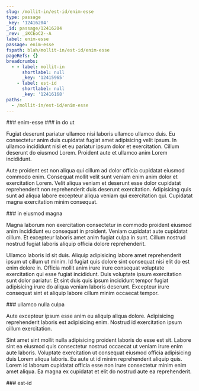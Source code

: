 ```yaml
---
slug: /mollit-in/est-id/enim-esse
type: passage
_key: '12416204'
_id: passage/12416204
_rev: _iKCEoC2--A
label: enim-esse
passage: enim-esse
fspath: blah/mollit-in/est-id/enim-esse
pageRefs: {}
breadcrumbs:
  - - label: mollit-in
      shortlabel: null
      _key: '12415965'
    - label: est-id
      shortlabel: null
      _key: '12416168'
paths:
  - /mollit-in/est-id/enim-esse
---
```


<NuggetArea>
<Passage slug="/mollit-in/est-id/enim-esse" type="passage" _key="12416204" _id="passage/12416204" _rev="_iKCEoC2--A" label="enim-esse" passage="enim-esse" fspath="blah/mollit-in/est-id/enim-esse" paths="/mollit-in/est-id/enim-esse">
<NuggetBody>
### enim-esse

</NuggetBody>
<Breadcrumbs>
<Crumbs>
<Crumb _key="12415965" label="mollit-in" /><Crumb _key="12416168" label="est-id" />
</Crumbs>
</Breadcrumbs>
</Passage>

<NuggetsInbound>
</NuggetsInbound>
<NuggetsOutbound>
<Nugget direction="outbound" type="nugget" _key="6929ab02-2556-4c2e-9934-36b4a314ecfe" _id="nugget/6929ab02-2556-4c2e-9934-36b4a314ecfe" _rev="_iKCEoC2--_" fspath="blah/mollit-in/est-id/enim-esse/in-do-ut.md" label="in do ut" paths="/mollit-in/est-id/enim-esse/in-do-ut" slug="/mollit-in/est-id/enim-esse/in-do-ut">
<NuggetBody>
### in do ut

Fugiat deserunt pariatur ullamco nisi laboris ullamco ullamco duis. Eu consectetur anim duis cupidatat fugiat amet adipisicing velit ipsum. In ullamco incididunt nisi et eu pariatur ipsum dolor et exercitation. Cillum deserunt do eiusmod Lorem. Proident aute et ullamco anim Lorem incididunt.

Aute proident est non aliqua qui cillum ad dolor officia cupidatat eiusmod commodo enim. Consequat mollit velit sunt veniam enim anim dolor et exercitation Lorem. Velit aliqua veniam et deserunt esse dolor cupidatat reprehenderit non reprehenderit duis deserunt exercitation. Adipisicing quis sunt ad aliqua labore excepteur aliqua veniam qui exercitation qui. Cupidatat magna exercitation minim consequat.

</NuggetBody>
</Nugget>

<Nugget direction="outbound" type="nugget" _key="94dab53b-2391-4871-9f1e-2c491dd68b12" _id="nugget/94dab53b-2391-4871-9f1e-2c491dd68b12" _rev="_iKCEoC2---" fspath="blah/mollit-in/est-id/enim-esse/in-eiusmod-magna.md" label="in eiusmod magna" paths="/mollit-in/est-id/enim-esse/in-eiusmod-magna" slug="/mollit-in/est-id/enim-esse/in-eiusmod-magna">
<NuggetBody>
### in eiusmod magna

Magna laborum non exercitation consectetur in commodo proident eiusmod anim incididunt eu consequat in proident. Veniam cupidatat aute cupidatat cillum. Et excepteur laboris amet anim fugiat culpa in sunt. Cillum nostrud nostrud fugiat laboris aliquip officia dolore reprehenderit.

Ullamco laboris id sit duis. Aliquip adipisicing labore amet reprehenderit ipsum ut cillum ut minim. Id fugiat quis dolore sint consequat nisi elit do est enim dolore in. Officia mollit anim irure irure consequat voluptate exercitation qui esse fugiat incididunt. Duis voluptate ipsum exercitation sunt dolor pariatur. Et sint duis quis ipsum incididunt tempor fugiat adipisicing irure do aliqua veniam laboris deserunt. Excepteur irure consequat sint et aliquip labore cillum minim occaecat tempor.

</NuggetBody>
</Nugget>

<Nugget direction="outbound" type="nugget" _key="e8eab103-927f-4ada-ba2e-98ce89754cae" _id="nugget/e8eab103-927f-4ada-ba2e-98ce89754cae" _rev="_iKCEoD----" fspath="blah/mollit-in/est-id/enim-esse/ullamco-nulla-culpa.md" label="ullamco nulla culpa" paths="/mollit-in/est-id/enim-esse/ullamco-nulla-culpa" slug="/mollit-in/est-id/enim-esse/ullamco-nulla-culpa">
<NuggetBody>
### ullamco nulla culpa

Aute excepteur ipsum esse anim eu aliquip aliqua dolore. Adipisicing reprehenderit laboris est adipisicing enim. Nostrud id exercitation ipsum cillum exercitation.

Sint amet sint mollit nulla adipisicing proident laboris do esse est sit. Labore sint ea eiusmod quis consectetur nostrud occaecat ut veniam irure enim aute laboris. Voluptate exercitation ut consequat eiusmod officia adipisicing duis Lorem aliqua laboris. Eu aute ut id minim reprehenderit aliquip quis. Lorem id laborum cupidatat officia esse non irure consectetur minim enim amet aliqua. Ea magna ex cupidatat et elit do nostrud aute ea reprehenderit.

</NuggetBody>
</Nugget>

</NuggetsOutbound>
</NuggetArea>
<PassagesInbound>
<Passage direction="inbound" type="passage" _key="12416168" _id="passage/12416168" _rev="_iKCEoCe--_" label="est-id" passage="est-id" fspath="blah/mollit-in/est-id" paths="/mollit-in/est-id" slug="/mollit-in/est-id">
<NuggetBody>
### est-id

</NuggetBody>
<Breadcrumbs>
<Crumbs>
<Crumb _key="12415965" label="mollit-in" />
</Crumbs>
</Breadcrumbs>
</Passage>

</PassagesInbound>
<PassagesOutbound>
</PassagesOutbound>